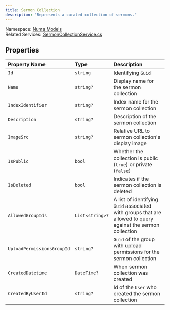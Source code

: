 ```yaml
---
title: Sermon Collection
description: "Represents a curated collection of sermons."
---
```


Namespace: [Numa.Models](numamodels)<br />
Related Services: [SermonCollectionService.cs](../services/sermoncollectionservice)

## Properties
| Property Name | Type | Description |
|:--------------|:------|:-------------|
|`Id`|`string`|Identifying `Guid`|
|`Name`|`string?`|Display name for the sermon collection|
|`IndexIdentifier`|`string?`|Index name for the sermon collection|
|`Description`|`string?`|Description of the sermon collection|
|`ImageSrc`|`string?`|Relative URL to sermon collection's display image|
|`IsPublic`|`bool`|Whether the collection is public (`true`) or private (`false`)|
|`IsDeleted`|`bool`|Indicates if the sermon collection is deleted|
|`AllowedGroupIds`|`List<string>?`|A list of identifying `Guid` associated with groups that are allowed to query against the sermon collection|
|`UploadPermissionsGroupId`|`string?`|`Guid` of the group with upload permissions for the sermon collection |
|`CreatedDatetime`|`DateTime?`|When sermon collection was created|
|`CreatedByUserId`|`string?`|Id of the `User` who created the sermon collection|